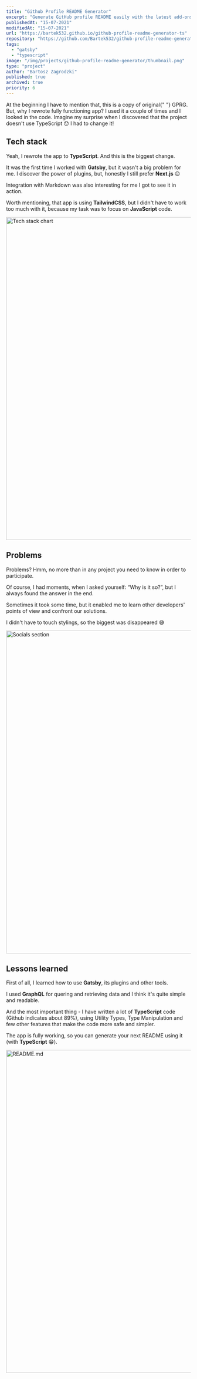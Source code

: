 ```yaml
---
title: "Github Profile README Generator"
excerpt: "Generate GitHub profile README easily with the latest add-ons like visitors count, GitHub stats, etc using minimal UI. 🚀"
publishedAt: "15-07-2021"
modifiedAt: "15-07-2021"
url: "https://bartek532.github.io/github-profile-readme-generator-ts"
repository: "https://github.com/Bartek532/github-profile-readme-generator-ts"
tags:
  - "gatsby"
  - "typescript"
image: "/img/projects/github-profile-readme-generator/thumbnail.png"
type: "project"
author: "Bartosz Zagrodzki"
published: true
archived: true
priority: 6
---
```


<div id="introduction">
  At the beginning I have to mention that, this is a copy of original{" "}
  <Link href="https://github.com/rahuldkjain/github-profile-readme-generator">GPRG</Link>. But, why
  I rewrote fully functioning app? I used it a couple of times and I looked in the code. Imagine my
  surprise when I discovered that the project doesn't use TypeScript 😯 I had to change it!
</div>

## Tech stack

Yeah, I rewrote the app to **TypeScript**. And this is the biggest change.

It was the first time I worked with **Gatsby**, but it wasn't a big problem for me. I discover the power of plugins, but, honestly I still prefer **Next.js** 😉

Integration with Markdown was also interesting for me I got to see it in action.

Worth mentioning, that app is using **TailwindCSS**, but I didn't have to work too much with it, because my task was to focus on **JavaScript** code.

<Image
  src="/img/projects/github-profile-readme-generator/stack.png"
  alt="Tech stack chart"
  width="1200"
  height="880"
/>

## Problems

Problems? Hmm, no more than in any project you need to know in order to participate.

Of course, I had moments, when I asked yourself: “Why is it so?”, but I always found the answer in the end.

Sometimes it took some time, but it enabled me to learn other developers' points of view and confront our solutions.

I didn't have to touch stylings, so the biggest was disappeared 😅

<Image
  src="/img/projects/github-profile-readme-generator/socials.png"
  alt="Socials section"
  width="1200"
  height="880"
/>

## Lessons learned

First of all, I learned how to use **Gatsby**, its plugins and other tools.

I used **GraphQL** for quering and retrieving data and I think it's quite simple and readable.

And the most important thing - I have written a lot of **TypeScript** code (Github indicates about 89%), using Utility Types, Type Manipulation and few other features that make the code more safe and simpler.

The app is fully working, so you can generate your next README using it (with **TypeScript** 😁).

<Image
  src="/img/projects/github-profile-readme-generator/readme.png"
  alt="README.md"
  width="1200"
  height="880"
/>
